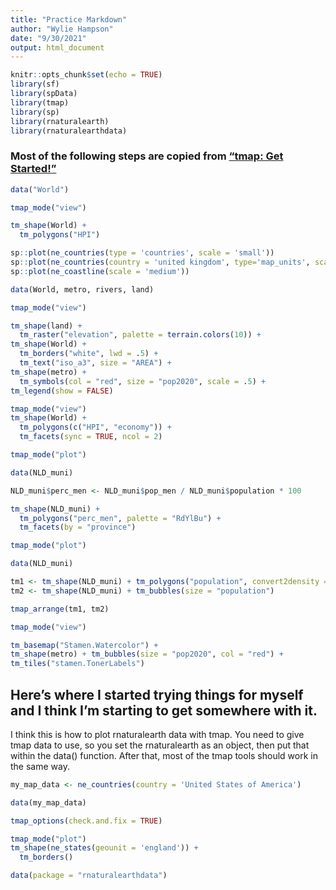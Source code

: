 ```yaml
---
title: "Practice Markdown"
author: "Wylie Hampson"
date: "9/30/2021"
output: html_document
---
```


```r
knitr::opts_chunk$set(echo = TRUE)
library(sf)
library(spData)
library(tmap)
library(sp)
library(rnaturalearth)
library(rnaturalearthdata)
```

### Most of the following steps are copied from ["tmap: Get Started!"](https://cran.r-project.org/web/packages/tmap/vignettes/tmap-getstarted.html)


```r
data("World")

tmap_mode("view")

tm_shape(World) +
  tm_polygons("HPI")
```

```r
sp::plot(ne_countries(type = 'countries', scale = 'small'))
sp::plot(ne_countries(country = 'united kingdom', type='map_units', scale = 'medium'))
sp::plot(ne_coastline(scale = 'medium'))
```

```r
data(World, metro, rivers, land)

tmap_mode("view")

tm_shape(land) +
  tm_raster("elevation", palette = terrain.colors(10)) +
tm_shape(World) +
  tm_borders("white", lwd = .5) +
  tm_text("iso_a3", size = "AREA") +
tm_shape(metro) +
  tm_symbols(col = "red", size = "pop2020", scale = .5) +
tm_legend(show = FALSE)  
```

```r
tmap_mode("view")
tm_shape(World) +
  tm_polygons(c("HPI", "economy")) +
  tm_facets(sync = TRUE, ncol = 2)
```

```r
tmap_mode("plot")

data(NLD_muni)

NLD_muni$perc_men <- NLD_muni$pop_men / NLD_muni$population * 100

tm_shape(NLD_muni) +
  tm_polygons("perc_men", palette = "RdYlBu") +
  tm_facets(by = "province")
```

```r
tmap_mode("plot")

data(NLD_muni)

tm1 <- tm_shape(NLD_muni) + tm_polygons("population", convert2density = TRUE)
tm2 <- tm_shape(NLD_muni) + tm_bubbles(size = "population")

tmap_arrange(tm1, tm2)
```

```r
tmap_mode("view")

tm_basemap("Stamen.Watercolor") +
tm_shape(metro) + tm_bubbles(size = "pop2020", col = "red") +
tm_tiles("stamen.TonerLabels")
```

## Here's where I started trying things for myself and I think I'm starting to get somewhere with it.
I think this is how to plot rnaturalearth data with tmap. You need to give tmap data to use, so you set the rnaturalearth as an object, then put that within the data() function. After that, most of the tmap tools should work in the same way.

```r
my_map_data <- ne_countries(country = 'United States of America')

data(my_map_data)

tmap_options(check.and.fix = TRUE)

tmap_mode("plot")
tm_shape(ne_states(geounit = 'england')) +
  tm_borders()


```

```r
data(package = "rnaturalearthdata")
```



